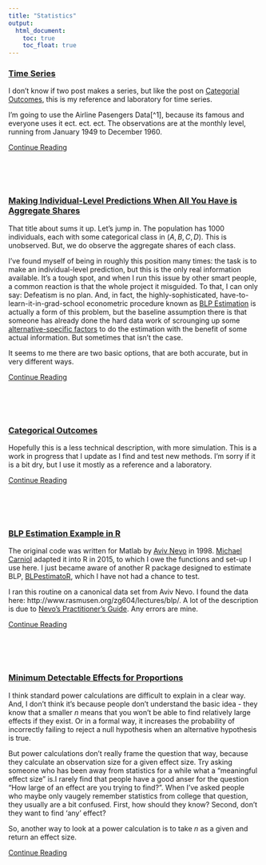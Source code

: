 ---
title: "Statistics"
output:
  html_document:
    toc: true
    toc_float: true
---

### [Time Series](time_series.html)

I don't know if two post makes a series, but like the post on [Categorial Outcomes](individual_categorical_choices.html), this is my reference and laboratory for time series. 

I'm going to use the Airline Pasengers Data[^1], because its famous and everyone uses it ect. ect. ect. The observations are at the monthly level, running from January 1949 to December 1960. 

 [Continue Reading](time_series.html)
 
<br>
<br>
<br>


### [Making Individual-Level Predictions When All You Have is Aggregate Shares](indv_agg_accuracy.html)

That title about sums it up. Let's jump in. The population has 1000 individuals, each with some categorical class in $(A,B,C,D)$. This is unobserved. But, we do observe the aggregate shares of each class.

I've found myself of being in roughly this position many times: the task is to make an individual-level prediction, but this is the only real information available. It's a tough spot, and when I run this issue by other smart people, a common reaction is that the whole project it misguided. To that, I can only say: Defeatism is no plan. And, in fact, the highly-sophisticated, have-to-learn-it-in-grad-school econometric procedure known as [BLP Estimation](BLP_estimation_cereal.html) is actually a form of this problem, but the baseline assumption there is that someone has already done the hard data work of scrounging up some [alternative-specific factors](individual_categorial_choices.html) to do the estimation with the benefit of some actual information. But sometimes that isn't the case. 

It seems to me there are two basic options, that are both accurate, but in very different ways.

 [Continue Reading](indv_agg_accuracy.html)
 
<br>
<br>
<br>


### [Categorical Outcomes](individual_categorial_choices.html)

Hopefully this is a less technical description, with more simulation. This is a work in progress that I update as I find and test new methods. I'm sorry if it is a bit dry, but I use it mostly as a reference and a laboratory.

 [Continue Reading](individual_categorial_choices.html)
 
<br>
<br>
<br>



### [BLP Estimation Example in R](BLP_estimation_cereal.html)

The original code was written for Matlab by [Aviv Nevo](http://faculty.wcas.northwestern.edu/~ane686/supplements/rc_dc_code.htm) in 1998. [Michael Carniol](https://github.com/mcarniol/Berry-Levinsohn-and-Pakes-1995-in-R) adapted it into R in 2015, to which I owe the functions and set-up I use here. I just became aware of another R package designed to estimate BLP, [BLPestimatoR](https://cran.r-project.org/web/packages/BLPestimatoR/BLPestimatoR.pdf), which I have not had a chance to test.


I ran this routine on a canonical data set from Aviv Nevo. I found the data here: http://www.rasmusen.org/zg604/lectures/blp/. A lot of the description is due to [Nevo's Practitioner's Guide](http://faculty.wcas.northwestern.edu/~ane686/research/RAs_guide.pdf). Any errors are mine.


 [Continue Reading](BLP_estimation_cereal.html)

 
<br>
<br>
<br>


### [Minimum Detectable Effects for Proportions](mde_prop.html)

I think standard power calculations are difficult to explain in a clear way. And, I don't think it's because people don't understand the basic idea - they know that a smaller $n$ means that you won't be able to find relatively large effects if they exist. Or in a formal way, it increases the probability of incorrectly failing to reject a null hypothesis when an alternative hypothesis is true. 

But power calculations don't really frame the question that way, because they calculate an observation size for a given effect size. Try asking someone who has been away from statistics for a while what a "meaningful effect size" is.I rarely find that people have a good anser for the question "How large of an effect are you trying to find?". When I've asked people who maybe only vaugely remember statistics from college that question, they usually are a bit confused. First, how should they know? Second, don't they want to find 'any' effect?

So, another way to look at a power calculation is to take $n$ as a given and return an effect size.


 [Continue Reading](mde_prop.html)


